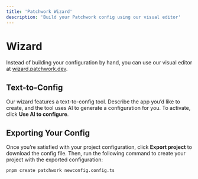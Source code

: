 ```yaml
---
title: 'Patchwork Wizard'
description: 'Build your Patchwork config using our visual editor'
---
```


# Wizard

Instead of building your configuration by hand, you can use our visual editor at [wizard.patchwork.dev](https://wizard.patchwork.dev).

## Text-to-Config

Our wizard features a text-to-config tool. Describe the app you’d like to create, and the tool uses AI to generate a configuration for you. To activate, click **Use AI to configure**.

## Exporting Your Config

Once you’re satisfied with your project configuration, click **Export project** to download the config file. Then, run the following command to create your project with the exported configuration:

```bash
pnpm create patchwork newconfig.config.ts
